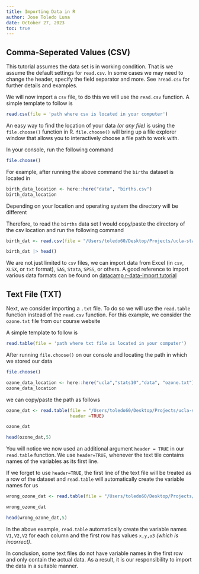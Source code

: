 ```yaml
---
title: Importing Data in R
author: Jose Toledo Luna
date: October 27, 2023
toc: true
---
```


## Comma-Seperated Values (CSV) 

:::callout-warning
This tutorial assumes the data set is in working condition. That is we assume the default settings for `read.csv`. In some cases we may need to change the header, specify the field separator and more. See `?read.csv` for further details and examples.
:::

We will now import a `csv` file, to do this we will use the `read.csv` function. A simple template to follow is

```r
read.csv(file = 'path where csv is located in your computer')
```

An easy way to find the location of your data *(or any file)* is using the `file.choose()` function in R. `file.choose()` will bring up a file explorer window that allows you to interactively choose a file path to work with.

In your console, run the following command

```r
file.choose()
```

For example, after running the above command the `births` dataset is located in

```r
birth_data_location <- here::here("data", "births.csv")
birth_data_location
```

:::callout-warning
Depending on your location and operating system the directory will be different
:::

Therefore, to read the `births` data set I would copy/paste the directory of the csv location and run the following command


```r
birth_dat <- read.csv(file = "/Users/toledo60/Desktop/Projects/ucla-stats13/data/births.csv")
```


```r
birth_dat |> head()
```


We are not just limited to `csv` files, we can import data from Excel (in `csv`, `XLSX`, or `txt` format), `SAS`, `Stata`, `SPSS`, or others. A good reference to import various data formats can be found on [datacamp r-data-import tutorial](https://www.datacamp.com/tutorial/r-data-import-tutorial)


## Text File (TXT)

Next, we consider importing a `.txt` file. To do so we will use the `read.table` function instead of the `read.csv` function. For this example, we consider the `ozone.txt` file from our course website

A simple template to follow is 

```r
read.table(file = 'path where txt file is located in your computer')
```

After running `file.choose()` on our console and locating the path in which we stored our data

```r
file.choose()
```


```r
ozone_data_location <- here::here("ucla","stats10","data", "ozone.txt")
ozone_data_location
```

we can copy/paste the path as follows

```r
ozone_dat <- read.table(file = "/Users/toledo60/Desktop/Projects/ucla-stats13/data/ozone.txt", 
                        header =TRUE)
```

```r
ozone_dat
```


```r
head(ozone_dat,5)
```

You will notice we now used an additional argument `header = TRUE` in our `read.table` function. We use `header=TRUE`, whenever the text tile contains names of the variables as its first line. 

If we forget to use `header=TRUE`, the first line of the text file will be treated as a row of the dataset and `read.table` will automatically create the variable names for us

```r
wrong_ozone_dat <- read.table(file = "/Users/toledo60/Desktop/Projects/ucla-stats13/data/ozone.txt")
```

```r
wrong_ozone_dat
```


```r
head(wrong_ozone_dat,5)
```

In the above example, `read.table` automatically create the variable names `V1,V2,V2` for each column and the first row has values `x,y,o3` *(which is incorrect)*.

In conclusion, some text files do not have variable names in the first row and only contain the actual data. As a result, it is our responsibility to import the data in a suitable manner.
